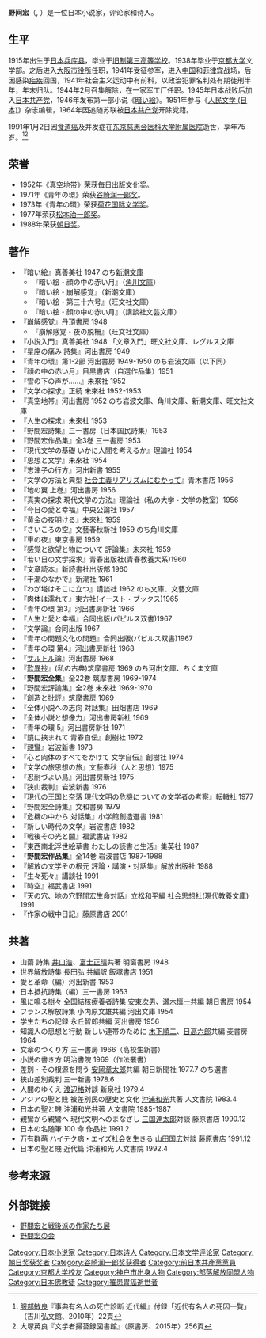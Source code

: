 {{Infobox writer
| name          = 野間 宏<br />（のま ひろし）
| image         = Noma Hiroshi.JPG
| image_size    = 200px
| caption       = 1948年的野间宏
| birth_name    = 
| birth_date    = [[1915年|1915年]][[2月23日|2月23日]]
| birth_place   = {{JPN}}[[兵库县|兵库县]][[神户市|神户市]][[长田区|长田区]]
| death_date    = {{death date and age|1991|1|2|1915|2|23}}
| death_place   = {{JPN}}[[东京都|东京都]][[港区_(东京都)|港区]][[西新桥|西新桥]]
| resting_place = 東大谷墓地（[[京都市|京都市]]）
| occupation    = [[小说家|小说家]]，[[评论家|评论家]]，[[诗人|诗人]]
| language      = [[日本語|日本語]]
| nationality   = {{JPN}}
| education     = 
| alma_mater    = [[京都大学|京都大学]]
| period        = 1946年-1991年
| genre         = 小说、评论、诗歌
| subject       = 
| movement      = [[第一次战后派作家|第一次战后派作家]]
| notable_works = 『[[暗い絵|暗い絵]]』（1946年）<br />『崩解感覚』（1948年）<br />『[[真空地帯|真空地帯]]』（1952年）<br />『[[青年の環|青年の環]]』（1949年 - 1971年）<br />『狭山裁判』（1976年、ノンフィクション）
| awards        = [[每日出版文化奖|每日出版文化奖]]（1952年）<br />[[谷崎润一郎奖|谷崎润一郎奖]]（1971年）<br />[[荷花国际文学奖|荷花国际文学奖]]（1973年）<br />[[朝日奖|朝日奖]]（1989年）
| spouse        = 
| partner       = 
| children      = 
| influences    = 
| influenced    = 
| website       = 
| misc          = 
}}
'''野间宏'''（{{lang-ja|野間宏}}, {{bd|1915年|2月23日|1991年|1月2日|}}）是一位日本小说家，评论家和诗人。

==生平 ==
1915年出生于[[日本|日本]][[兵库县|兵库县]]，毕业于[[旧制第三高等学校|旧制第三高等学校]]。1938年毕业于[[京都大学|京都大学]]文学部。之后进入[[大阪市役所|大阪市役所]]任职，1941年受征参军，进入[[中国|中国]]和[[菲律宾|菲律宾]]战场，后因感染[[疟疾|疟疾]]回国，1941年社会主义运动中有前科，以政治犯罪名判处有期徒刑半年，年末归队。1944年2月召集解除，在一家军工厂任职。1945年日本战败后加入[[日本共产党|日本共产党]]，1946年发布第一部小说《[[暗い絵|暗い絵]]》。1951年参与《[[人民文学_(日本)|人民文学 (日本)]]》杂志编辑，1964年因追随苏联被[[日本共产党|日本共产党]]开除党籍。

1991年1月2日因[[食道癌|食道癌]]及并发症在[[东京慈惠会医科大学附属医院|东京慈惠会医科大学附属医院]]逝世，享年75岁。<ref>[[服部敏良|服部敏良]]『事典有名人の死亡診断 近代編』付録「近代有名人の死因一覧」（吉川弘文館、2010年）22頁</ref><ref>大塚英良『文学者掃苔録図書館』（原書房、2015年）256頁</ref>

==荣誉==
*1952年《[[真空地带|真空地带]]》荣获[[毎日出版文化奖|毎日出版文化奖]]。
*1971年《青年の環》荣获[[谷崎润一郎奖|谷崎润一郎奖]]。
*1973年《青年の環》荣获[[荷花国际文学奖|荷花国际文学奖]]。
*1977年荣获[[松本治一郎奖|松本治一郎奖]]。
*1988年荣获[[朝日奖|朝日奖]]。

== 著作 ==
*『暗い絵』真善美社 1947 のち[[新潮文庫|新潮文庫]]
**『暗い絵・顔の中の赤い月』（[[角川文庫|角川文庫]]）
**『暗い絵・崩解感覚』（新潮文庫）
**『暗い絵・第三十六号』（旺文社文庫）
**『暗い絵・顔の中の赤い月』（講談社文芸文庫）
*『崩解感覚』丹頂書房 1948
**『崩解感覚・夜の脱柵』（旺文社文庫）
*『小説入門』真善美社 1948 「文章入門」旺文社文庫、レグルス文庫
*『星座の痛み 詩集』河出書房 1949
*『青年の環』第1-2部 河出書房 1949-1950 のち岩波文庫（以下同）
*『顔の中の赤い月』目黒書店（自選作品集）1951
*『雪の下の声が……』未來社 1952
*『文学の探求』正続 未來社 1952-1953
*『真空地帯』河出書房 1952 のち岩波文庫、角川文庫、新潮文庫、旺文社文庫
*『人生の探求』未來社 1953
*『野間宏詩集』三一書房（日本国民詩集）1953
*『野間宏作品集』全3巻 三一書房 1953
*『現代文学の基礎 いかに人間を考えるか』理論社 1954
*『思想と文学』未來社 1954
*『志津子の行方』河出新書 1955
*『文学の方法と典型 [[社会主義リアリズム|社会主義リアリズム]]にむかって』青木書店 1956
*『地の翼 上巻』河出書房 1956
*『真実の探求 現代文学の方法』理論社（私の大学・文学の教室）1956
*『今日の愛と幸福』中央公論社 1957
*『黄金の夜明ける』未來社 1959
*『さいころの空』文藝春秋新社 1959 のち角川文庫
*『車の夜』東京書房 1959
*『感覚と欲望と物について 評論集』未來社 1959
*『若い日の文学探求』青春出版社(青春教養大系)1960
*『文章読本』新読書社出版部 1960
*『干潮のなかで』新潮社 1961
*『わが塔はそこに立つ』講談社 1962 のち文庫、文藝文庫
*『肉体は濡れて』東方社(イースト・ブックス)1965
*『青年の環 第3』河出書房新社 1966
*『人生と愛と幸福』合同出版(パピルス双書)1967
*『文学論』合同出版 1967
*『青年の問題文化の問題』合同出版(パピルス双書)1967
*『青年の環 第4』河出書房新社 1968
*『[[サルトル|サルトル]]論』河出書房 1968
*『[[歎異抄|歎異抄]]』(私の古典)筑摩書房 1969  のち河出文庫、ちくま文庫
*『'''野間宏全集'''』全22巻 筑摩書房 1969-1974
*『野間宏評論集』全2巻 未來社 1969-1970
*『創造と批評』筑摩書房 1969
*『全体小説への志向 対話集』田畑書店 1969
*『全体小説と想像力』河出書房新社 1969
*『青年の環 5』河出書房新社 1971
*『鏡に挾まれて 青春自伝』創樹社 1972
*『[[親鸞|親鸞]]』岩波新書 1973
*『心と肉体のすべてをかけて 文学自伝』創樹社 1974
*『文学の旅思想の旅』文藝春秋（人と思想）1975
*『忍耐づよい鳥』河出書房新社 1975
*『狭山裁判』岩波新書 1976
*『現代の王国と奈落 現代文明の危機についての文学者の考察』転轍社 1977
*『野間宏全詩集』文和書房 1979
*『危機の中から 対話集』小学館創造選書 1981
*『新しい時代の文学』岩波書店 1982
*『戦後その光と闇』福武書店 1982
*『東西南北浮世絵草書 わたしの読書と生活』集英社 1987
*『'''野間宏作品集'''』全14巻 岩波書店 1987-1988
*『解放の文学その根元 評論・講演・対話集』解放出版社 1988
*『生々死々』講談社 1991
*『時空』福武書店 1991
*『天の穴、地の穴野間宏生命対話』[[立松和平|立松和平]]編 社会思想社(現代教養文庫) 1991
*『作家の戦中日記』藤原書店 2001

== 共著 ==
*山繭 詩集 [[井口浩|井口浩]]、[[富士正晴|富士正晴]]共著 明窗書房 1948
*世界解放詩集 長田弘<!-- 1939年の長田弘にリンクしてしまう -->共編訳 飯塚書店 1951
*愛と革命（編）河出新書 1953
*日本抵抗詩集（編）三一書房 1953
*風に鳴る樹々 全国結核療養者詩集 [[安東次男|安東次男]]、[[瀬木慎一|瀬木慎一]]共編 朝日書房 1954
*フランス解放詩集 小内原文雄共編 河出文庫 1954
*学生たちの記録 永丘智郎共編 河出書房 1956
*知識人の思想と行動 新しい連帯のために [[木下順二|木下順二]]、[[日高六郎|日高六郎]]共編 麦書房 1964
*文章のつくり方 三一書房 1966（高校生新書）
*小説の書き方 明治書院 1969（作法叢書）
*差別・その根源を問う [[安岡章太郎|安岡章太郎]]共編 朝日新聞社 1977.7 のち選書
*狭山差別裁判 三一新書 1978.6
*人間のゆくえ [[渡辺格_(分子生物学者)|渡辺格]]対談 新泉社 1979.4
*アジアの聖と賤 被差別民の歴史と文化 [[沖浦和光|沖浦和光]]共著 人文書院 1983.4
*日本の聖と賤 沖浦和光共著 人文書院 1985-1987
*親鸞から親鸞へ 現代文明へのまなざし [[三国連太郎|三国連太郎]]対談 藤原書店 1990.12
*日本の名随筆 100 命 作品社 1991.2
*万有群萌 ハイテク病・エイズ社会を生きる [[山田国広|山田国広]]対談 藤原書店 1991.12
*日本の聖と賤 近代篇 沖浦和光 人文書院 1992.4

== 参考来源 ==
{{Reflist}}

==外部链接 ==
{{Commonscat|Hiroshi Noma}}
{{Wikiquote|野間宏}}
* [http://www.kanabun.or.jp/te0146.html 野間宏と戦後派の作家たち展]
* [http://www.fujiwara-shoten.co.jp/main/noma/ 野間宏の会]

{{DEFAULTSORT:Noma, Hiroshi}}
[[Category:日本小说家|Category:日本小说家]]
[[Category:日本诗人|Category:日本诗人]]
[[Category:日本文学评论家|Category:日本文学评论家]]
[[Category:朝日奖获奖者|Category:朝日奖获奖者]]
[[Category:谷崎润一郎奖获得者|Category:谷崎润一郎奖获得者]]
[[Category:前日本共產黨黨員|Category:前日本共產黨黨員]]
[[Category:京都大学校友|Category:京都大学校友]]
[[Category:神户市出身人物|Category:神户市出身人物]]
[[Category:部落解放同盟人物|Category:部落解放同盟人物]]
[[Category:日本佛教徒|Category:日本佛教徒]]
[[Category:罹患胃癌逝世者|Category:罹患胃癌逝世者]]